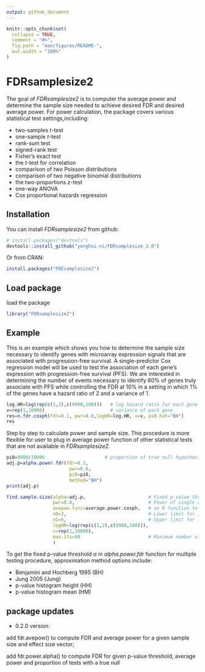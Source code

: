 ```yaml
---
output: github_document
---
```


<!-- README.md is generated from README.Rmd. Please edit that file -->

```r
knitr::opts_chunk$set(
  collapse = TRUE,
  comment = "#>",
  fig.path = "man/figures/README-",
  out.width = "100%"
)
```

# FDRsamplesize2

<!-- badges: start -->
<!-- badges: end -->

The goal of *FDRsamplesize2* is to computer the average power and determine the sample size needed to achieve desired FDR and desired average power. For power calculation, the package covers various statistical test settings,including:

* two-samples $t$-test
* one-sample $t$-test
* rank-sum test
* signed-rank test
* Fisher's exact test
* the $t$-test for correlation
* comparison of two Poisson distributions
* comparison of two negative binomial distributions
* the two-proportions $z$-test
* one-way ANOVA
* Cox proportional hazards regression


## Installation

You can install *FDRsamplesize2* from github:

``` r
# install.packages("devtools")
devtools::install_github("yonghui-ni/FDRsamplesize_2.0")
```
Or from CRAN:

``` r
install.packages("FDEsamplesize2")
``` 

## Load package
load the package

``` r
library("FDRsamplesize2")
``` 

## Example

This is an example which shows you how to determine the sample size necessary to identify genes with microarray expression signals that are associated with progression-free survival. A single-predictor Cox regression model will be used to test the association of each gene’s expression with progression-free survival (PFS). We are interested in determining the number of events necessary to identify 80% of genes truly associate with PFS while controlling the FDR at 10% in a setting in which 1% of the genes have a hazard ratio of 2 and a variance of 1.

```r
log.HR=log(rep(c(1,2),c(9900,100)))   # log hazard ratio for each gene
v=rep(1,10000)                        # variance of each gene
res=n.fdr.coxph(fdr=0.1, pwr=0.8,logHR=log.HR, v=v, pi0.hat="BH")
res
```

Step by step to calculate power and sample size. This procedure is more flexible for user to plug in average power function of other statistical tests that are not available in *FDRsamplesize2*.
```r
pi0=9900/10000                      # proportion of true null hypothesis
adj.p=alpha.power.fdr(fdr=0.1,
                       pwr=0.8,
                       pi0=pi0,
                       method="BH")
print(adj.p)

find.sample.size(alpha=adj.p,                       # Fixed p-value threshold     
                 pwr=0.8,                           # Power of single α-level test
                 avepow.func=average.power.coxph,   # an R function to compute average power  
                 n0=3,                              # Lower limit for initial sample size range
                 n1=6,                              # Upper limit for initial sample size range
                 logHR=log(rep(c(1,2),c(9900,100))),
                 v=rep(1,10000), 
                 max.its=50                         # Maximum number of iterations, default is 50
                 )
```

To get the fixed p-value threshold $\alpha$ in *alpha.power.fdr* function for multiple testing procedure, approximation method options include:

* Benjamini and Hochberg 1995 (BH)
* Jung 2005 (Jung)
* p-value histogram height (HH)
* p-value histogram mean (HM)


## package updates

* 0.2.0 version: 

add fdr.avepow() to compute FDR and average power for a given sample size and effect size vector; 

add fdr.power.alpha() to compute FDR for given p-value threshold, average power and proportion of tests with a true null 


